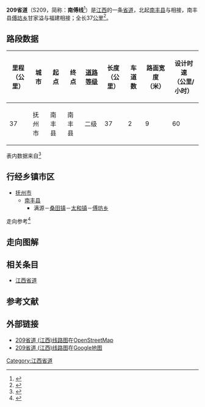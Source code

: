 {{中国省道信息框
|附加头部图片=
|省=江西
|省道编号=209
|起点=[[抚州市|抚州市]][[南丰县|南丰县]]满源
|终点=抚州市南丰县[[傅坊乡|傅坊乡]]甘家溢
|最近通车日期=
|规划总长度=37
}}

'''209省道'''（S209，简称：'''南傅线'''<ref>{{Cite web |url=http://111.75.200.5:8008/JXJT/IndexAction.do?method=cxzxDetail&cxzxId=19742&type=sslk |title=截至2月10日21时50分，全省公路路况 |access-date=2014-04-06 |archive-url=https://web.archive.org/web/20140407081045/http://111.75.200.5:8008/JXJT/IndexAction.do?method=cxzxDetail&cxzxId=19742&type=sslk |archive-date=2014-04-07 |dead-url=yes }}</ref>）是[[江西|江西]]的一条[[省道|省道]]，北起[[南丰县|南丰县]]与{{中国省道名|318|P=江西}}相接，南丰县[[傅坊乡|傅坊乡]]甘家溢与福建{{中国省道名|306|P=福建}}相接；全长37[[公里|公里]]<ref>{{Cite web|url=http://111.75.200.5:8008/JXJT/gfzs/GFZSAction.do?method=BSZNInfo&BSZN_ID=863|title=江西省干线公路路线走向表|accessdate=2014-02-19|work=江西省公众出行服务网|publisher=江西省交通运输厅|date=|deadurl=yes|archiveurl=https://web.archive.org/web/20140225094421/http://111.75.200.5:8008/JXJT/gfzs/GFZSAction.do?method=BSZNInfo&BSZN_ID=863|archivedate=2014-02-25}}</ref>。


== 路段数据 ==
{| class="wikitable"
|-
! 里程<br>（公里） !! 城市 !! 起点 !! 终点 !! [[中华人民共和国公路等级|道路等级]] !! 长度<br>（公里） !! 车道数 !! 路面宽度<br>（米） !! 设计时速<br>（公里/小时）
|-
|37
|抚州市
|南丰县
|南丰县
|二级
|37
|2
|9
|60
|}
表内数据来自<ref>{{Cite web |url=http://www.zou114.com/gsgl/sd.asp?xl=S209360000 |title=江西南丰-傅坊:线路编号S209 |accessdate=2014-04-06 |archive-date=2016-03-26 |archive-url=https://web.archive.org/web/20160326145202/http://www.zou114.com/gsgl/sd.asp?xl=S209360000 |dead-url=no }}</ref>

== 行经乡镇市区 ==
* [[抚州市|抚州市]]
** [[南丰县|南丰县]]
*** 满源－[[桑田镇|桑田镇]]－[[太和镇_(南丰县)|太和镇]]－[[傅坊乡|傅坊乡]]

走向参考<ref> {{cite book |title=江西省军民两用交通地图册 |author=星球地图出版社 |year=2012 |publisher=星球地图出版社 |isbn=978-7-5471-0205-3}}</ref>

== 走向图解 ==

== 相关条目 ==
*[[江西省道|江西省道]]
== 参考文献 ==
{{Reflist|colwidth=30em}}

== 外部链接 ==
*[http://www.openstreetmap.org/browse/relation/3632724 209省道 (江西)线路图]在[[OpenStreetMap|OpenStreetMap]]
*[https://www.google.com.hk/maps/ms?msa=0&msid=211255922918663196429.0004f65c52c39aa32dda7 209省道 (江西)线路图]{{Wayback|url=https://www.google.com.hk/maps/ms?msa=0&msid=211255922918663196429.0004f65c52c39aa32dda7 |date=20140407063426 }}在[[Google地图|Google地图]]

{{江西省道}}

[[Category:江西省道|Category:江西省道]]
